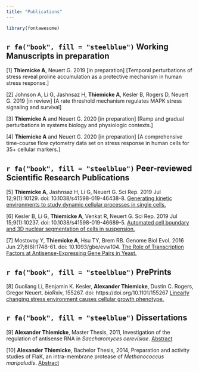 ```yaml
---
title: "Publications"
---
```

```r
library(fontawesome)
```

## `r fa("book", fill = "steelblue")` Working Manuscripts in preparation

[1] **Thiemicke A**, Neuert G. 2019 [in preparation] 
[Temporal perturbations of stress reveal proline accumulation as a protective mechanism in human stress response.]

[2] Johnson A, Li G, Jashnsaz H, **Thiemicke A**, Kesler B, Rogers D, Neuert G. 2019 [in review]
[A rate threshold mechanism regulates MAPK stress signaling and survival]

[3] **Thiemicke A** and Neuert G. 2020 [in preparation]
[Ramp and gradual perturbations in systems biology and physiologic contexts.]

[4] **Thiemicke A** and Neuert G. 2020 [in preparation]
[A comprehensive time-course flow cytometry data set on stress response in human cells for 35+ cellular markers.]


## `r fa("book", fill = "steelblue")` Peer-reviewed Scientific Research Publications

[5] **Thiemicke A**, Jashnsaz H, Li G, Neuert G. Sci Rep. 2019 Jul 12;9(1):10129. doi: 10.1038/s41598-019-46438-8.
[Generating kinetic environments to study dynamic cellular processes in single cells.](https://www.ncbi.nlm.nih.gov/pubmed/31300695)

[6] Kesler B, Li G, **Thiemicke A**, Venkat R, Neuert G. Sci Rep. 2019 Jul 15;9(1):10237. doi: 10.1038/s41598-019-46689-5.
[Automated cell boundary and 3D nuclear segmentation of cells in suspension.](https://www.ncbi.nlm.nih.gov/pubmed/31308458)

[7] Mostovoy Y, **Thiemicke A**, Hsu TY, Brem RB. Genome Biol Evol. 2016 Jun 27;8(6):1748-61. doi: 10.1093/gbe/evw104.
[The Role of Transcription Factors at Antisense-Expressing Gene Pairs in Yeast.](https://www.ncbi.nlm.nih.gov/pubmed/27190003)

## `r fa("book", fill = "steelblue")` PrePrints

[8] Guoliang Li, Benjamin K. Kesler, **Alexander Thiemicke**, Dustin C. Rogers, Gregor Neuert. bioRxiv, 155267. doi: https://doi.org/10.1101/155267
[Linearly changing stress environment causes cellular growth phenotype.](https://www.biorxiv.org/content/10.1101/155267v1.abstract)

## `r fa("book", fill = "steelblue")` Dissertations

[9] **Alexander Thiemicke**, Master Thesis, 2011, Investigation of the regulation of antisense RNA in *Saccharomyces cerevisiae*. [Abstract](https://athiemicke.com/abstractMS.html)

[10] **Alexander Thiemicke**, Bachelor Thesis, 2014, Preparation and activity studies of FlaK, an intra-membrane protease of *Methanococcus maripaludis*.
[Abstract](https://athiemicke.com/abstractBS.html)

